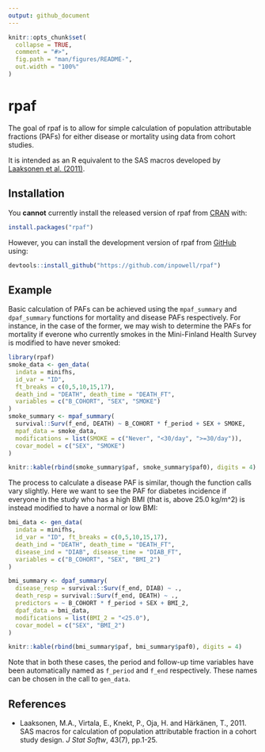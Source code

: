 ```yaml
---
output: github_document
---
```


<!-- README.md is generated from README.Rmd. Please edit that file -->

```r
knitr::opts_chunk$set(
  collapse = TRUE,
  comment = "#>",
  fig.path = "man/figures/README-",
  out.width = "100%"
)
```
# rpaf

The goal of rpaf is to allow for simple calculation of population attributable fractions (PAFs) for either disease or mortality using data from cohort studies.

It is intended as an R equivalent to the SAS macros developed by [Laaksonen et al. (2011)](#references).

## Installation

You **cannot** currently install the released version of rpaf from [CRAN](https://CRAN.R-project.org) with:

``` r
install.packages("rpaf")
```

However, you can install the development version of rpaf from [GitHub](https://github.com/inpowell/rpaf) using:

```r
devtools::install_github("https://github.com/inpowell/rpaf")
```

## Example

Basic calculation of PAFs can be achieved using the `mpaf_summary` and `dpaf_summary` functions for mortality and disease PAFs respectively. For instance, in the case of the former, we may wish to determine the PAFs for mortality if everone who currently smokes in the Mini-Finland Health Survey is modified to have never smoked:

```r
library(rpaf)
smoke_data <- gen_data(
  indata = minifhs, 
  id_var = "ID",
  ft_breaks = c(0,5,10,15,17),
  death_ind = "DEATH", death_time = "DEATH_FT",
  variables = c("B_COHORT", "SEX", "SMOKE")
)
smoke_summary <- mpaf_summary(
  survival::Surv(f_end, DEATH) ~ B_COHORT * f_period + SEX + SMOKE,
  mpaf_data = smoke_data, 
  modifications = list(SMOKE = c("Never", "<30/day", ">=30/day")),
  covar_model = c("SEX", "SMOKE")
)

knitr::kable(rbind(smoke_summary$paf, smoke_summary$paf0), digits = 4)
```

The process to calculate a disease PAF is similar, though the function calls vary slightly. Here we want to see the PAF for diabetes incidence if everyone in the study who has a high BMI (that is, above 25.0 kg/m^2) is instead modified to have a normal or low BMI:
```r
bmi_data <- gen_data(
  indata = minifhs,
  id_var = "ID", ft_breaks = c(0,5,10,15,17), 
  death_ind = "DEATH", death_time = "DEATH_FT",
  disease_ind = "DIAB", disease_time = "DIAB_FT", 
  variables = c("B_COHORT", "SEX", "BMI_2")
)

bmi_summary <- dpaf_summary(
  disease_resp = survival::Surv(f_end, DIAB) ~ .,
  death_resp = survival::Surv(f_end, DEATH) ~ .,
  predictors = ~ B_COHORT * f_period + SEX + BMI_2,
  dpaf_data = bmi_data,
  modifications = list(BMI_2 = "<25.0"), 
  covar_model = c("SEX", "BMI_2")
)

knitr::kable(rbind(bmi_summary$paf, bmi_summary$paf0), digits = 4)
```

Note that in both these cases, the period and follow-up time variables have been automatically named as `f_period` and `f_end` respectively. These names can be chosen in the call to `gen_data`.

## References
- Laaksonen, M.A., Virtala, E., Knekt, P., Oja, H. and Härkänen, T., 2011. SAS macros for calculation of population attributable fraction in a cohort study design. *J Stat Softw*, 43(7), pp.1-25.
